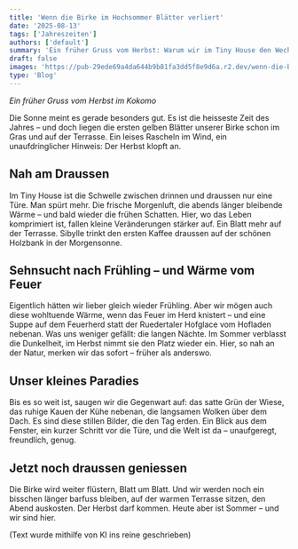 ```yaml
---
title: 'Wenn die Birke im Hochsommer Blätter verliert'
date: '2025-08-13'
tags: ['Jahreszeiten']
authors: ['default']
summary: 'Ein früher Gruss vom Herbst: Warum wir im Tiny House den Wechsel der Jahreszeiten schneller spüren – zwischen Birkenblättern, Feuerwärme und Kühen auf der Weide.'
draft: false
images: 'https://pub-29ede69a4da644b9b81fa3dd5f8e9d6a.r2.dev/wenn-die-birke-im-hochsommer-bl-tter-verliert-titelbild.webp'
type: 'Blog'
---
```


_Ein früher Gruss vom Herbst im Kokomo_

Die Sonne meint es gerade besonders gut. Es ist die heisseste Zeit des Jahres – und doch liegen die ersten gelben Blätter unserer Birke schon im Gras und auf der Terrasse. Ein leises Rascheln im Wind, ein unaufdringlicher Hinweis: Der Herbst klopft an.

## Nah am Draussen

Im Tiny House ist die Schwelle zwischen drinnen und draussen nur eine Türe. Man spürt mehr. Die frische Morgenluft, die abends länger bleibende Wärme – und bald wieder die frühen Schatten. Hier, wo das Leben komprimiert ist, fallen kleine Veränderungen stärker auf. Ein Blatt mehr auf der Terrasse. Sibylle trinkt den ersten Kaffee draussen auf der schönen Holzbank in der Morgensonne.

## Sehnsucht nach Frühling – und Wärme vom Feuer

Eigentlich hätten wir lieber gleich wieder Frühling. Aber wir mögen auch diese wohltuende Wärme, wenn das Feuer im Herd knistert – und eine Suppe auf dem Feuerherd statt der Ruedertaler Hofglace vom Hofladen nebenan. Was uns weniger gefällt: die langen Nächte. Im Sommer verblasst die Dunkelheit, im Herbst nimmt sie den Platz wieder ein. Hier, so nah an der Natur, merken wir das sofort – früher als anderswo.

## Unser kleines Paradies

Bis es so weit ist, saugen wir die Gegenwart auf: das satte Grün der Wiese, das ruhige Kauen der Kühe nebenan, die langsamen Wolken über dem Dach. Es sind diese stillen Bilder, die den Tag erden. Ein Blick aus dem Fenster, ein kurzer Schritt vor die Türe, und die Welt ist da – unaufgeregt, freundlich, genug.

## Jetzt noch draussen geniessen

Die Birke wird weiter flüstern, Blatt um Blatt. Und wir werden noch ein bisschen länger barfuss bleiben, auf der warmen Terrasse sitzen, den Abend auskosten. Der Herbst darf kommen. Heute aber ist Sommer – und wir sind hier.

(Text wurde mithilfe von KI ins reine geschrieben)
